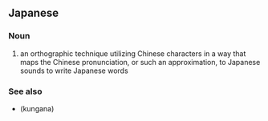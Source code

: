 ==Japanese==
{{ja-kanjitab|おん|か|k2=が|な|yomi=o|r=y}}

===Noun===
{{ja-noun|おんがな}}

# an orthographic technique utilizing Chinese characters in a way that maps the Chinese pronunciation, or such an approximation, to Japanese sounds to write Japanese words

===See also===
* {{l|ja|訓仮名}} (kungana)